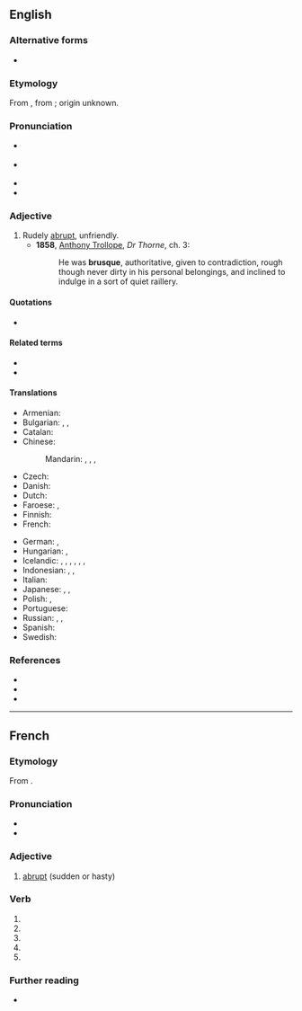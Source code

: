 {{also|Brusque|brusqué}}
==English==

===Alternative forms===
* {{l|en|brusk}}

===Etymology===
From {{etyl|fr|en}} {{m|fr|brusque}}, from {{etyl|it|en}} {{m|it|brusco||rude, sharp, sour}}; origin unknown.

===Pronunciation===
* {{a|UK}} {{IPA|/bɹuːsk/|lang=en}}
* {{a|US}} {{IPA|/bɹʌsk/|lang=en}}
* {{audio|en-us-brusque.ogg|Audio (US)|lang=en}}
* {{rhymes|ʌsk|lang=en}}

===Adjective===
{{en-adj|er|more}}

# Rudely [[abrupt]], unfriendly.
#* '''1858''', [[w:Anthony_Trollope|Anthony Trollope]], ''Dr Thorne'', ch. 3:
#*: He was '''brusque''', authoritative, given to contradiction, rough though never dirty in his personal belongings, and inclined to indulge in a sort of quiet raillery.

====Quotations====
* {{seemoreCites|lang=en}}

====Related terms====
* {{l|en|brusquely}}
* {{l|en|brusqueness}}

====Translations====
{{trans-top|rudely abrupt, unfriendly}}
* Armenian: {{t+|hy|բռի}}
* Bulgarian: {{t+|bg|груб}}, {{t+|bg|ря́зък}}, {{t+|bg|безцеремо́нен}}
* Catalan: {{t|ca|brusc}}
* Chinese:
*: Mandarin: {{t+|cmn|唐突|tr=tángtū|sc=Hani}}, {{t+|cmn|粗暴|tr=cūbào|sc=Hani}}, {{t+|cmn|無禮|sc=Hani}}, {{t+|cmn|无礼|tr=wúlǐ|sc=Hani}}
* Czech: {{t|cs|bryskní}}
* Danish: {{t|da|brysk}}
* Dutch: {{t+|nl|bruusk}}
* Faroese: {{t|fo|kvettorðaður}}, {{t|fo|hvassorðaður}}
* Finnish: {{t+|fi|töykeä}}
* French: {{t+|fr|brusque}}
{{trans-mid}}
* German: {{t+|de|brüskierend}}, {{t+|de|brüsk}}
* Hungarian: {{t+|hu|nyers}}, {{t+|hu|durva}}
* Icelandic: {{t|is|þurr á manninn}}, {{t|is|þurr á manninn}}, {{t|is|stuttur í spuna}}, {{t+|is|stuttaralegur}}, {{t+|is|hranalegur}}, {{t|is|byrstur}}, {{t+|is|ruddalegur}}
* Indonesian: {{t+|id|serampangan}}, {{t+|id|kasar}}, {{t+|id|hantam kromo}}
* Italian: {{t+|it|brusco}}
* Japanese: {{t|ja|素っ気ない|tr=そっけない, sokkenai|sc=Jpan}}, {{t|ja|ぶっきら棒|tr=ぶっきらぼうな, bukkirabō na|alt=ぶっきら棒な|sc=Jpan}}, {{t+|ja|無礼|tr=ぶれいな, burei na|alt=無礼な|sc=Jpan}}
* Polish: {{t+|pl|opryskliwy}}, {{t+|pl|szorstki}}
* Portuguese: {{t+|pt|brusco}}
* Russian: {{t+|ru|гру́бый}}, {{t+|ru|ре́зкий}}, {{t+|ru|бесцеремо́нный}}
* Spanish: {{t|es|brusco}}
* Swedish: {{t+|sv|brysk}}
{{trans-bottom}}

===References===
* {{R:Webster 1913}}
* {{R:Century 1911}}
* {{R:OneLook}}

----

==French==
{{wikipedia|lang=fr}}

===Etymology===
From {{etyl|it|fr}} {{m|it|brusco}}.

===Pronunciation===
* {{fr-IPA}}
* {{audio|Fr-brusque.ogg|brusque|lang=fr}}

===Adjective===
{{fr-adj}}

# [[abrupt]] (sudden or hasty)

===Verb===
{{fr-verb-form}}

# {{inflection of|brusquer||1|s|pres|indc|lang=fr}}
# {{inflection of|brusquer||3|s|pres|indc|lang=fr}}
# {{inflection of|brusquer||1|s|pres|subj|lang=fr}}
# {{inflection of|brusquer||3|s|pres|subj|lang=fr}}
# {{inflection of|brusquer||2|s|impr|lang=fr}}

===Further reading===
* {{R:TLFi}}